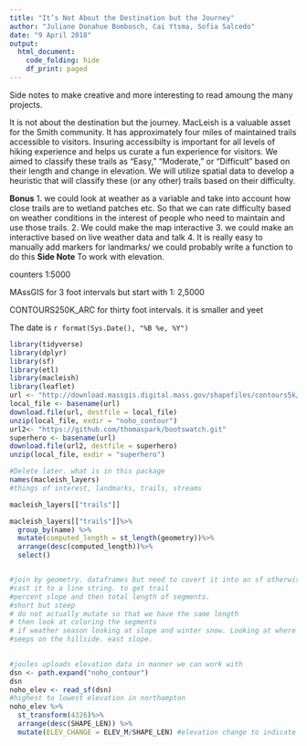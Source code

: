 ```yaml
---
title: "It’s Not About the Destination but the Journey"
author: "Juliane Donahue Bombosch, Cai Ytsma, Sofia Salcedo"
date: "9 April 2018"
output: 
  html_document:
    code_folding: hide
    df_print: paged
---
```

Side notes to make creative and more interesting to read amoung the many projects.

It is not about the destination but the journey. MacLeish is a valuable asset for the Smith community. It has approximately four miles of maintained trails accessible to visitors. Insuring accessibilty is important for all levels of hiking experience and helps us curate a fun experience for visitors. We aimed to classify these trails as “Easy,” “Moderate,” or “Difficult” based on their length and change in elevation. We will utilize spatial data to develop a heuristic that will classify these (or any other) trails based on their difficulty.

**Bonus** 1. we could look at weather as a variable and take into account how close trails are to wetland patches etc. So that we can rate difficulty based on weather conditions in the interest of people who need to maintain and use those trails.
          2. We could make the map interactive
          3. we could make an interactive based on live weather data and talk
          4. It is really easy to manually add markers for landmarks/ we could probably           write a function to do this
**Side Note** To work with elevation.

counters 1:5000

MAssGIS for 3 foot intervals but start with 1: 2,5000

CONTOURS250K_ARC for thirty foot intervals. it is smaller and yeet

The date is `r format(Sys.Date(), "%B %e, %Y")`
```r
library(tidyverse)
library(dplyr)
library(sf)
library(etl)
library(macleish)
library(leaflet)
url <- "http://download.massgis.digital.mass.gov/shapefiles/contours5k/hp214.zip"
local_file <- basename(url)
download.file(url, destfile = local_file)
unzip(local_file, exdir = "noho_contour")
url2<- "https://github.com/thomaspark/bootswatch.git"
superhero <- basename(url)
download.file(url2, destfile = superhero)
unzip(local_file, exdir = "superhero")
```


```r
#Delete later. what is in this package
names(macleish_layers)
#things of interest, landmarks, trails, streams

macleish_layers[["trails"]]
```
```r
macleish_layers[["trails"]]%>%
  group_by(name) %>%
  mutate(computed_length = st_length(geometry))%>%
  arrange(desc(computed_length))%>%
  select()


#join by geometry. dataframes but need to covert it into an sf otherwise it will not plot. So make into a data frame and join it and then tyrn it back into spacial data
#cast it to a line string. to get trail
#percent slope and then total length of segments.
#short but steep
# do not actually mutate so that we have the same length 
# then look at coloring the segments
# if weather season looking at slope and winter snow. Looking at where do we clear trees. none of the trails get close enough to a stream maybe in the future with new stream. But not yet. Seein if they can build one towards the beaver trail. Would not be an easy trail under in optimal weather.
#seeps on the hillside. east slope. 
 
```


```r
#joules uploads elevation data in manner we can work with
dsn <- path.expand("noho_contour")
dsn
noho_elev <- read_sf(dsn)
#highest to lowest elevation in northampton
noho_elev %>%
  st_transform(4326)%>%
  arrange(desc(SHAPE_LEN)) %>%
  mutate(ELEV_CHANGE = ELEV_M/SHAPE_LEN) #elevation change to indicate a steepness over the length of the trail
```



